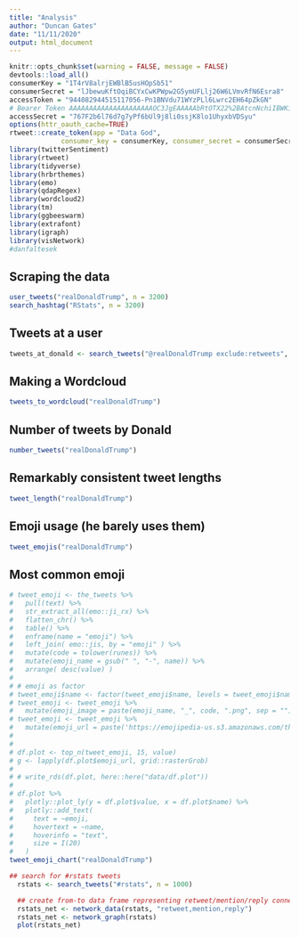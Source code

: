 ```yaml
---
title: "Analysis"
author: "Duncan Gates"
date: "11/11/2020"
output: html_document
---
```


```r
knitr::opts_chunk$set(warning = FALSE, message = FALSE)
devtools::load_all()
consumerKey = "1T4rV8alrjEWBlB5usHOpSb51"  
consumerSecret = "lJbewuKftOqiBCYxCwKPWpw2G5ymUFLlj26W6LVmvRfN6Esra8"
accessToken = "944082944515117056-Pn1BNVdu71WYzPLl6Lwrc2EH64pZkGN"
# Bearer Token AAAAAAAAAAAAAAAAAAAAAOC3JgEAAAAAbRtOTX22%2BAtcnNchiIBWKifS1VE%3D0QWyKsvEgzLzX1ZuYFvaSQmrUwzyVrWuFHKfpO4plFQEH9D1d0
accessSecret = "767F2b6l76d7g7yPf6bUl9j8li0ssjK8lo1UhyxbVDSyu"
options(httr_oauth_cache=TRUE)
rtweet::create_token(app = "Data God",
             consumer_key = consumerKey, consumer_secret = consumerSecret, access_token = accessToken, access_secret = accessSecret)
library(twitterSentiment)
library(rtweet)
library(tidyverse)
library(hrbrthemes)
library(emo)
library(qdapRegex)
library(wordcloud2)
library(tm)
library(ggbeeswarm)
library(extrafont)
library(igraph)
library(visNetwork)
#danfaltesek
```

## Scraping the data

```r
user_tweets("realDonaldTrump", n = 3200)
search_hashtag("RStats", n = 3200)
```

## Tweets at a user

```r
tweets_at_donald <- search_tweets("@realDonaldTrump exclude:retweets", n = 3200)
```

## Making a Wordcloud

```r
tweets_to_wordcloud("realDonaldTrump")
```

## Number of tweets by Donald
```r
number_tweets("realDonaldTrump")
```

## Remarkably consistent tweet lengths

```r
tweet_length("realDonaldTrump")
```

## Emoji usage (he barely uses them)

```r
tweet_emojis("realDonaldTrump")
```

## Most common emoji

```r
# tweet_emoji <- the_tweets %>% 
#   pull(text) %>% 
#   str_extract_all(emo::ji_rx) %>% 
#   flatten_chr() %>% 
#   table() %>% 
#   enframe(name = "emoji") %>% 
#   left_join( emo::jis, by = "emoji" ) %>%
#   mutate(code = tolower(runes)) %>%
#   mutate(emoji_name = gsub(" ", "-", name)) %>%
#   arrange( desc(value) )
# 
# # emoji as factor
# tweet_emoji$name <- factor(tweet_emoji$name, levels = tweet_emoji$name[order(-tweet_emoji$value)])
# tweet_emoji <- tweet_emoji %>%
#   mutate(emoji_image = paste(emoji_name, "_", code, ".png", sep = ""))
# tweet_emoji <- tweet_emoji %>%
#   mutate(emoji_url = paste('https://emojipedia-us.s3.amazonaws.com/thumbs/240/apple/118/', emoji_image, sep = ""))
# 
# 
# df.plot <- top_n(tweet_emoji, 15, value)
# g <- lapply(df.plot$emoji_url, grid::rasterGrob)
# 
# # write_rds(df.plot, here::here("data/df.plot"))
# 
# df.plot %>% 
#   plotly::plot_ly(y = df.plot$value, x = df.plot$name) %>%
#   plotly::add_text(
#     text = ~emoji,
#     hovertext = ~name,
#     hoverinfo = "text",
#     size = I(20)
#   )
tweet_emoji_chart("realDonaldTrump")
```


```r
## search for #rstats tweets
  rstats <- search_tweets("#rstats", n = 1000)

  ## create from-to data frame representing retweet/mention/reply connections
  rstats_net <- network_data(rstats, "retweet,mention,reply")
  rstats_net <- network_graph(rstats)
  plot(rstats_net)

```

